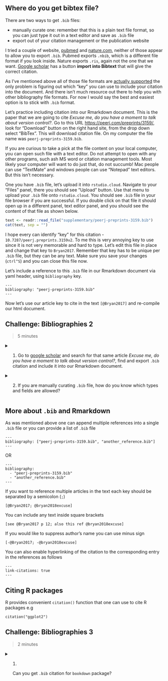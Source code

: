 
## Where do you get bibtex file?

There are two ways to get `.bib` files:

- manually curate one: remember that this is a plain text file format, so you can just type it out in a text editor and save as `.bib` file
- export out of your citation management or the publication website

I tried a couple of website, [pubmed](https://www.ncbi.nlm.nih.gov/pubmed/) and [nature.com](https://www.nature.com), neither of those appear to allow you to export `.bib`. Pubmed exports `.nbib`, which is a different file format if you look inside. Nature exports `.ris`, again not the one that we want. [Google scholar](https://scholar.google.com.au/) has a button **import into Bibtext** that will give the correct citation.

As I've mentioned above all of those file formats are [actually supported](https://github.com/jgm/pandoc-citeproc/blob/master/man/pandoc-citeproc.1.md) the only problem is figuring out which "key" you can use to include your citation into the document. And there isn't much resource out there to help you with other bibliography file formats. For now I would say the best and easiest option is to stick with `.bib` format.

Let's practice including citation into our Rmarkdown document. This is the paper that we are going to cite _Excuse me, do you have a moment to talk about version control?_. Go to this URL [https://peerj.com/preprints/3159/](https://peerj.com/preprints/3159/), look for "Download" button on the right hand site, from the drop down select "BibTex". This will download citation file. On my computer the file name was `peerj-preprints-3159.bib`.

If you are curious to take a pick at the file content on your local computer, you can open such file with a text editor. Do not attempt to open with any other programs, such ash MS word or citation management tools. Most likely your computer will want to do just that, do not succumb! Mac people can use "TextMate" and windows people can use "Notepad" text editors. But this isn't necessary.

One you have `.bib` file, let's upload it into `rstudio.cloud`. Navigate to your "Files" panel, there you should see "Upload" button. Use that menu to upload your `.bib` file onto `rstudio.cloud`. You should see `.bib` file in your file browser if you are successful.
If you double click on that file it should open up in a different panel, text editor panel, and you should see the content of that file as shown below.

```r
text <- readr::read_file("supplementary/peerj-preprints-3159.bib")
cat(text, sep = "")
```

I hope every can identify "key" for this citation - `10.7287/peerj.preprints.3159v2`. To me this is very annoying key to use since it is not very memorable and hard to type. Let's edit this file in place and change that key to `Bryan2017`. Remember that key has to be unique per `.bib` file, but they can be any text. Make sure you save your changes (`ctrl^S`) and you can close this file now.

Let's include a reference to this `.bib` file in our Rmarkdown document via yaml header, using `bibliography` key.

```
---
bibliography: "peerj-preprints-3159.bib"
---
```

Now let's use our article key to cite in the text `[@Bryan2017]` and re-compile our html document.

## Challenge: Bibliographies 2 {.exercise}

> 5 minutes

<details>

  <summary>
    1. Go to [google scholar](https://scholar.google.com.au/) and search for that same article _Excuse me, do you have a moment to talk about version control?_, find and export `.bib` citation and include it into our Rmarkdown document.
  </summary>
  Relatively hard task since I haven't explained how to include multiple `.bib` files into yaml header.

</details>

<details>

  <summary>
    2. If you are manually curating `.bib` file, how do you know which types and fields are allowed?
  </summary>
   This resource can be [useful](#bibtex)

</details>

## More about `.bib` and Rmarkdown

As was mentioned above one can append multiple references into a single `.bib` file or you can provide a list of `.bib` file

```
---
bibliography: ["peerj-preprints-3159.bib", "another_reference.bib"]
---
```

OR

```
---
bibliography:
  - "peerj-preprints-3159.bib"
  - "another_reference.bib"
---
```

If you want to reference multiple articles in the text each key should be separated by a semicolon (`;`)


```
[@Bryan2017; @bryan2018excuse]
```

You can include any text inside square brackets

```
[see @Bryan2017 p 12; also this ref @bryan2018excuse]
```

If you would like to suppress author's name you can use minus sign


```
[-@Bryan2017; -@bryan2018excuse]
```

You can also enable hyperlinking of the citation to the corresponding entry in the references as follows

```
---
link-citations: true
---
```

## Citing R packages

R provides convenient `citation()` function that one can use to cite R packages e.g

```
citation("ggplot2")
```

## Challenge: Bibliographies 3 {.exercise}

> 2 minutes

<details>

  <summary>
    1. Can you get `.bib` citation for `bookdown` package?
  </summary>
  You don't get `.bib` text content right away, but if you are careful at reading the message you will understand that you need to do this

   ```r
   citation("bookdown") %>% print(bibtex = TRUE)
   ```

</details>
